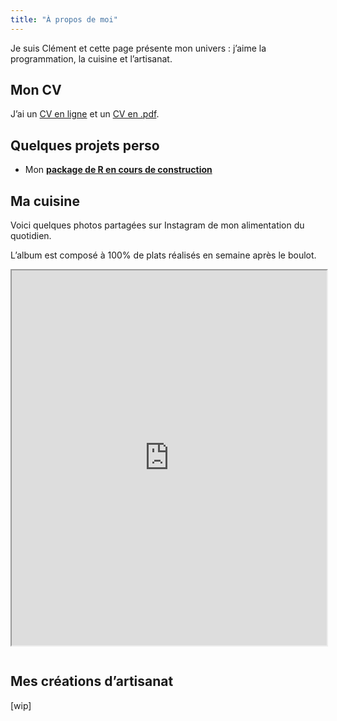 ```yaml
---
title: "À propos de moi"
---
```


Je suis Clément et cette page présente mon univers : j'aime la programmation, la cuisine et l'artisanat.

## Mon CV
J'ai un [CV en ligne](https://clement-lvd.github.io/CV) et un [CV en .pdf](https://github.com/Clement-LVD/CV/blob/main/CV_Clement_LVD.pdf).

## Quelques projets perso
- Mon [**package de R en cours de construction**](https://clement-lvd.github.io/codexplor)

## Ma cuisine

Voici quelques photos partagées sur Instagram de mon alimentation du quotidien. 

L'album est composé à 100% de plats réalisés en semaine après le boulot.

<iframe src="https://www.instagram.com/dishes_and_crafts/embed" width="100%" height="600px"></iframe>

```r

```

## Mes créations d'artisanat
[wip]